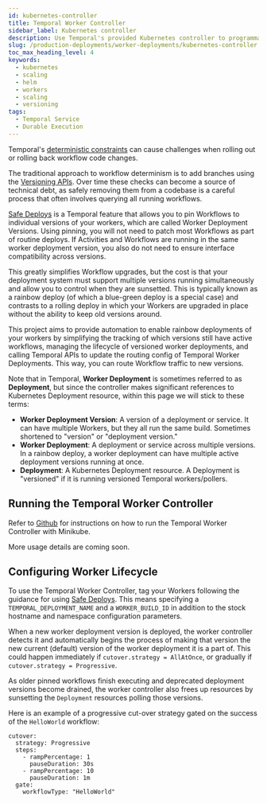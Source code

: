 ```yaml
---
id: kubernetes-controller
title: Temporal Worker Controller
sidebar_label: Kubernetes controller
description: Use Temporal's provided Kubernetes controller to programmatically scale your Worker deployments.
slug: /production-deployments/worker-deployments/kubernetes-controller
toc_max_heading_level: 4
keywords:
  - kubernetes
  - scaling
  - helm
  - workers
  - scaling
  - versioning
tags:
  - Temporal Service
  - Durable Execution
---
```


Temporal's [deterministic constraints](/workflows#deterministic-constraints) can cause challenges when rolling out or rolling back workflow code changes.

The traditional approach to workflow determinism is to add branches using the [Versioning APIs](/workflow-definition#workflow-versioning).
Over time these checks can become a source of technical debt, as safely removing them from a codebase is a careful process that often involves querying all running workflows.

[Safe Deploys](/production-deployments/worker-deployments/safe-deploys) is a Temporal feature that allows you to pin Workflows to individual versions of your workers, which are called Worker Deployment Versions.
Using pinning, you will not need to patch most Workflows as part of routine deploys.
If Activities and Workflows are running in the same worker deployment version, you also do not need to ensure interface compatibility across versions.

This greatly simplifies Workflow upgrades, but the cost is that your deployment system must support multiple versions running simultaneously and allow you to control when they are sunsetted.
This is typically known as a rainbow deploy (of which a blue-green deploy is a special case) and contrasts to a rolling deploy in which your Workers are upgraded in place without the ability to keep old versions around.

This project aims to provide automation to enable rainbow deployments of your workers by simplifying the tracking of which versions still have active workflows, managing the lifecycle of versioned worker deployments, and calling Temporal APIs to update the routing config of Temporal Worker Deployments.
This way, you can route Workflow traffic to new versions.

Note that in Temporal, **Worker Deployment** is sometimes referred to as **Deployment**, but since the controller makes significant references to Kubernetes Deployment resource, within this page we will stick to these terms:

- **Worker Deployment Version**: A version of a deployment or service. It can have multiple Workers, but they all run the same build. Sometimes shortened to "version" or "deployment version."
- **Worker Deployment**: A deployment or service across multiple versions. In a rainbow deploy, a worker deployment can have multiple active deployment versions running at once.
- **Deployment**: A Kubernetes Deployment resource. A Deployment is "versioned" if it is running versioned Temporal workers/pollers.

## Running the Temporal Worker Controller

Refer to [Github](https://github.com/DataDog/temporal-worker-controller/blob/main/internal/README.md) for instructions on how to run the Temporal Worker Controller with Minikube.

More usage details are coming soon.

## Configuring Worker Lifecycle

To use the Temporal Worker Controller, tag your Workers following the guidance for using [Safe Deploys](/production-deployments/worker-deployments/safe-deploys). This means specifying a `TEMPORAL_DEPLOYMENT_NAME` and a `WORKER_BUILD_ID` in addition to the stock hostname and namespace configuration parameters.

When a new worker deployment version is deployed, the worker controller detects it and automatically begins the process of making that version the new current (default) version of the worker deployment it is a part of. This could happen immediately if `cutover.strategy = AllAtOnce`, or gradually if `cutover.strategy = Progressive`.

As older pinned workflows finish executing and deprecated deployment versions become drained, the worker controller also frees up resources by sunsetting the `Deployment` resources polling those versions.

Here is an example of a progressive cut-over strategy gated on the success of the `HelloWorld` workflow:

```
cutover:
  strategy: Progressive
  steps:
    - rampPercentage: 1
      pauseDuration: 30s
    - rampPercentage: 10
      pauseDuration: 1m
  gate:
    workflowType: "HelloWorld"
```